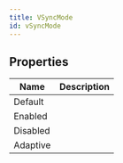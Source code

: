 ```yaml
---
title: VSyncMode
id: vSyncMode
---
```


## Properties

| Name | Description |
| - | - |
| Default |  |
| Enabled |  |
| Disabled |  |
| Adaptive |  |
